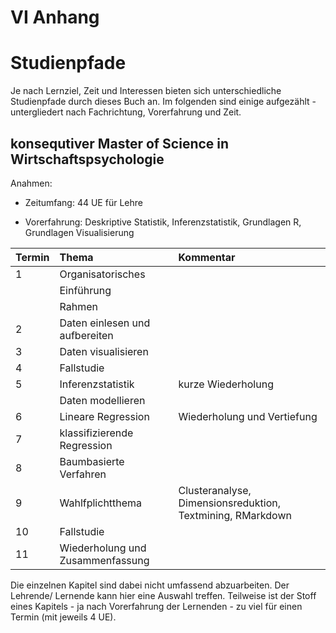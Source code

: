 # VI Anhang {-}


# Studienpfade
Je nach Lernziel, Zeit und Interessen bieten sich unterschiedliche Studienpfade durch dieses Buch an. Im folgenden sind einige aufgezählt - untergliedert nach Fachrichtung, Vorerfahrung und Zeit.


## konsequtiver Master of Science in Wirtschaftspsychologie

Anahmen: 

- Zeitumfang: 44 UE für Lehre

- Vorerfahrung: Deskriptive Statistik, Inferenzstatistik, Grundlagen R, Grundlagen Visualisierung


Termin    Thema                               Kommentar
-------   ------                              ----------
1         Organisatorisches
          Einführung
          Rahmen
2         Daten einlesen und aufbereiten
3         Daten visualisieren
4         Fallstudie
5         Inferenzstatistik                   kurze Wiederholung
          Daten modellieren               
6         Lineare Regression                  Wiederholung und Vertiefung
7         klassifizierende Regression
8         Baumbasierte Verfahren
9         Wahlfplichtthema                    Clusteranalyse, Dimensionsreduktion, Textmining, RMarkdown
10        Fallstudie
11        Wiederholung und Zusammenfassung
          
Die einzelnen Kapitel sind dabei nicht umfassend abzuarbeiten. Der Lehrende/ Lernende kann hier eine Auswahl treffen. Teilweise ist der Stoff eines Kapitels - ja nach Vorerfahrung der Lernenden - zu viel für einen Termin (mit jeweils 4 UE).

